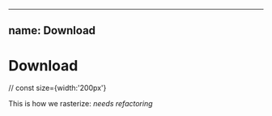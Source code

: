 
---
name: Download
---

# Download

// const size={width:'200px'}


This is how we rasterize: _needs refactoring_

<Download/>

<Footer />